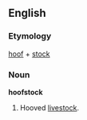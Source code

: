 ==English==

===Etymology===
[[hoof]] + [[stock]]

===Noun===
'''hoofstock'''

# Hooved [[livestock]].